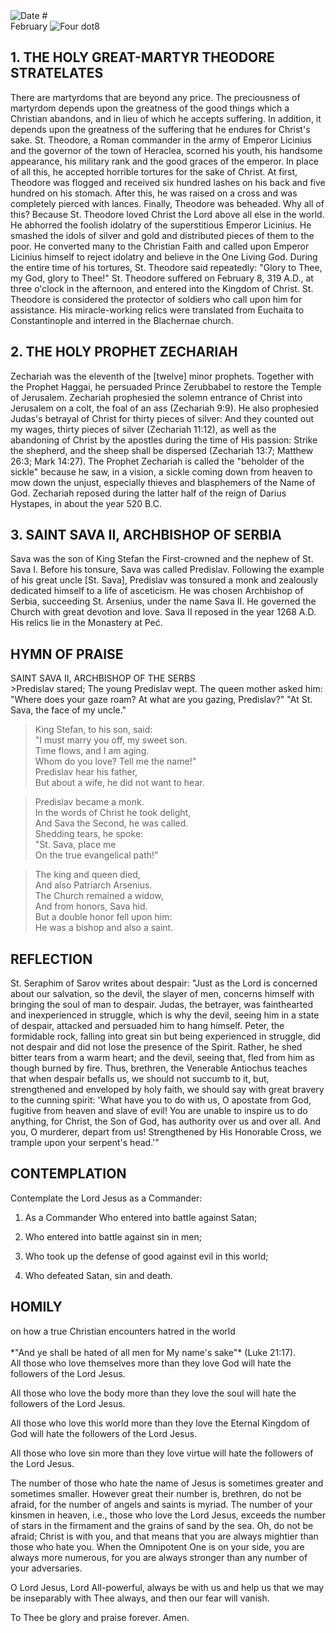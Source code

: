 
<Image src="/title-imprint.png" height={50} width={50} alt="Date" className="title-imprint"/>
# <div id="date">February <Image className="four-dot" src="/four-dot.png" height={15} width={15} alt="Four dot" />8</div>

## 1. THE HOLY GREAT-MARTYR THEODORE STRATELATES

There are martyrdoms that are beyond any price. The preciousness of martyrdom depends upon the greatness of the good things which a Christian abandons, and in lieu of which he accepts suffering. In addition, it depends upon the greatness of the suffering that he endures for Christ's sake. St. Theodore, a Roman commander in the army of Emperor Licinius and the governor of the town of Heraclea, scorned his youth, his handsome appearance, his military rank and the good graces of the emperor. In place of all this, he accepted horrible tortures for the sake of Christ. At first, Theodore was flogged and received six hundred lashes on his back and five hundred on his stomach. After this, he was raised on a cross and was completely pierced with lances. Finally, Theodore was beheaded. Why all of this? Because St. Theodore loved Christ the Lord above all else in the world. He abhorred the foolish idolatry of the superstitious Emperor Licinius. He smashed the idols of silver and gold and distributed pieces of them to the poor. He converted many to the Christian Faith and called upon Emperor Licinius himself to reject idolatry and believe in the One Living God. During the entire time of his tortures, St. Theodore said repeatedly: "Glory to Thee, my God, glory to Thee!" St. Theodore suffered on February 8, 319 A.D., at three o'clock in the afternoon, and entered into the Kingdom of Christ. St. Theodore is considered the protector of soldiers who call upon him for assistance. His miracle-working relics were translated from Euchaita to Constantinople and interred in the Blachernae church.

## 2. THE HOLY PROPHET ZECHARIAH

Zechariah was the eleventh of the [twelve] minor prophets. Together with the Prophet Haggai, he persuaded Prince Zerubbabel to restore the Temple of Jerusalem. Zechariah prophesied the solemn entrance of Christ into Jerusalem on a colt, the foal of an ass (Zechariah 9:9). He also prophesied Judas's betrayal of Christ for thirty pieces of silver: And they counted out my wages, thirty pieces of silver (Zechariah 11:12), as well as the abandoning of Christ by the apostles during the time of His passion: Strike the shepherd, and the sheep shall be dispersed (Zechariah 13:7; Matthew 26:3; Mark 14:27). The Prophet Zechariah is called the "beholder of the sickle" because he saw, in a vision, a sickle coming down from heaven to mow down the unjust, especially thieves and blasphemers of the Name of God. Zechariah reposed during the latter half of the reign of Darius Hystapes, in about the year 520 B.C.

## 3. SAINT SAVA II, ARCHBISHOP OF SERBIA

Sava was the son of King Stefan the First-crowned and the nephew of St. Sava I. Before his tonsure, Sava was called Predislav. Following the example of his great uncle [St. Sava], Predislav was tonsured a monk and zealously dedicated himself to a life of asceticism. He was chosen Archbishop of Serbia, succeeding St. Arsenius, under the name Sava II. He governed the Church with great devotion and love. Sava II reposed in the year 1268 A.D. His relics lie in the Monastery at Peć.


## HYMN OF PRAISE
<div style={{textAlign:'center', color:'crimson', fontWeight:'bold'}}>
SAINT SAVA II, ARCHBISHOP OF THE SERBS
</div>
>Predislav stared;  
The young Predislav wept.  
The queen mother asked him:  
"Where does your gaze roam?  
At what are you gazing, Predislav?"  
"At St. Sava, the face of my uncle."  

>King Stefan, to his son, said:  
"I must marry you off, my sweet son.  
Time flows, and I am aging.  
Whom do you love? Tell me the name!"  
Predislav hear his father,  
But about a wife, he did not want to hear.  

>Predislav became a monk.  
In the words of Christ he took delight,  
And Sava the Second, he was called.  
Shedding tears, he spoke:  
"St. Sava, place me  
On the true evangelical path!"  

>The king and queen died,  
And also Patriarch Arsenius.  
The Church remained a widow,  
And from honors, Sava hid.  
But a double honor fell upon him:  
He was a bishop and also a saint.  

## REFLECTION

St. Seraphim of Sarov writes about despair: "Just as the Lord is concerned about our salvation, so the devil, the slayer of men, concerns himself with bringing the soul of man to despair. Judas, the betrayer, was fainthearted and inexperienced in struggle, which is why the devil, seeing him in a state of despair, attacked and persuaded him to hang himself. Peter, the formidable rock, falling into great sin but being  experienced in struggle, did not despair and did not lose the presence of the Spirit. Rather, he shed bitter tears from a warm heart; and the devil, seeing that, fled from him as though burned by fire. Thus, brethren, the Venerable Antiochus teaches that when despair befalls us, we should not succumb to it, but, strengthened and enveloped by holy faith, we should say with great bravery to the cunning spirit: 'What have you to do with us, O apostate from God, fugitive from heaven and slave of evil! You are unable to inspire us to do anything, for Christ, the Son of God, has authority over us and over all. And you, O murderer, depart from us! Strengthened by His Honorable Cross, we trample upon your serpent's head.'"


## CONTEMPLATION
Contemplate the Lord Jesus as a Commander:

1. As a Commander Who entered into battle against Satan;

2. Who entered into battle against sin in men;

3. Who took up the defense of good against evil in this world;

4. Who defeated Satan, sin and death.


## HOMILY
<div style={{textAlign:'center', color:'crimson', fontWeight:'bold'}}>
on how a true Christian encounters hatred in the world
</div><br /><div style={{textAlign:'right'}}>
*"And ye shall be hated of all men for My name's sake"* (Luke 21:17).
</div>
All those who love themselves more than they love God will hate the followers of the Lord Jesus.

All those who love the body more than they love the soul will hate the followers of the Lord Jesus.

All those who love this world more than they love the Eternal Kingdom of God will hate the followers of the Lord Jesus.

All those who love sin more than they love virtue will hate the followers of the Lord Jesus.

The number of those who hate the name of Jesus is sometimes greater and sometimes smaller. However great their number is, brethren, do not be afraid, for the number of angels and saints is myriad. The number of your kinsmen in heaven, i.e., those who love the Lord Jesus, exceeds the number of stars in the firmament and the grains of sand by the sea. Oh, do not be afraid; Christ is with you, and that means that you are always mightier than those who hate you. When the Omnipotent One is on your side, you are always more numerous, for you are always stronger than any number of your adversaries.

O Lord Jesus, Lord All-powerful, always be with us and help us that we may be inseparably with Thee always, and then our fear will vanish.

To Thee be glory and praise forever. Amen.